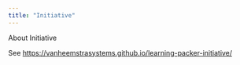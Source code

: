 ```yaml
---
title: "Initiative"
---
```


About Initiative

See <https://vanheemstrasystems.github.io/learning-packer-initiative/>
